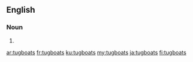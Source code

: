 {{also|tug boats|tug-boats}}
==English==

===Noun===
{{head|en|noun plural form}}

# {{plural of|tugboat|lang=en}}

[[ar:tugboats]]
[[fr:tugboats]]
[[ku:tugboats]]
[[my:tugboats]]
[[ja:tugboats]]
[[fi:tugboats]]